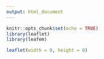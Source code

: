 ```yaml
---
output: html_document
---
```



```r
knitr::opts_chunk$set(echo = TRUE)
library(leaflet)
library(leafem)
```



<link rel="stylesheet" href="https://unpkg.com/leaflet@1.7.1/dist/leaflet.css" integrity="sha512-xodZBNTC5n17Xt2atTPuE1HxjVMSvLVW9ocqUKLsCC5CXdbqCmblAshOMAS6/keqq/sMZMZ19scR4PsZChSR7A==" crossorigin="" />

<script src="https://unpkg.com/leaflet@1.7.1/dist/leaflet.js" integrity="sha512-XQoYMqMTK8LvdxXYG3nZ448hOEQiglfqkJs1NOQV44cWnUrBc8PkAOcXy20w0vlaXaVUearIOBhiXZ5V3ynxwA==" crossorigin=""></script>

<script src="https://unpkg.com/georaster"></script>

<script src="https://unpkg.com/georaster-layer-for-leaflet/dist/georaster-layer-for-leaflet.min.js"></script>

```r
leaflet(width = 0, height = 0)
```

<style>
    /* Overall map style */
    #map {position: absolute; top: 0; bottom: 0; left: 0; right: 0;}

    .legend {
        padding: 6px 8px;
        font: 14px Arial, Helvetica, sans-serif;
        background: white;
        background: rgba(255, 255, 255, 0.8);
        /*box-shadow: 0 0 15px rgba(0, 0, 0, 0.2);*/
        /*border-radius: 5px;*/
        line-height: 24px;
        color: #555;
    }

    .legend h4 {
        text-align: left;
        font-size: 16px;
        margin: 2px 12px 8px;
        color: #777;
    }

    .legend span {
        position: relative;
        margin: 0 0px 0 8px;
        bottom: 3px;
    }

    .legend i {
        width: 18px;
        height: 18px;
        float: left;
        margin: 0 8px 0 14px;
        opacity: 1;
    }

    .legend i.icon {
        background-size: 18px;
        background-color: rgba(255, 255, 255, 1);
    }
</style>
<div id="map" style="width: 100%; height: 480px; position: relative;"></div>
<script>
// Load base tiles ----

// OpenStreetMap Tiles
// Dark Matter Tiles
var DarkMatter = L.tileLayer('https://cartodb-basemaps-{s}.global.ssl.fastly.net/dark_all/{z}/{x}/{y}.png', {
  attribution: '&copy; <a href="https://carto.com/attributions">CARTO</a>'
});

var osm = L.tileLayer('http://{s}.tile.osm.org/{z}/{x}/{y}.png', {attribution: '&copy; <a href="http://osm.org/copyright">OpenStreetMap</a> contributors'});

        //  .. CartoDB Positron
var cartodb = L.tileLayer('http://{s}.basemaps.cartocdn.com/light_all/{z}/{x}/{y}.png', {attribution: '&copy; <a href="http://www.openstreetmap.org/copyright">OpenStreetMap</a> contributors, &copy; <a href="http://cartodb.com/attributions">CartoDB</a>'});

var lyr = L.tileLayer('./{z}/{x}/{y}.png', {tms: true, opacity: 0.7, attribution: ""});

// Initiate leaflet ----
// This needs to be done before loading the Georasters
var map = L.map('map', { 
  center: [56.25, 12], // Centered on Denmark
  zoom: 9, // Worked well
  minZoom: 7,
  layers: [DarkMatter, lyr] // Default layers
});

        var basemaps = {"OpenStreetMap": osm, "CartoDB Positron": cartodb, "Dark matter": DarkMatter}
        var overlaymaps = {"Layer": lyr}

        // Title
        var title = L.control();
        title.onAdd = function(map) {
            this._div = L.DomUtil.create('div', 'ctl title');
            this.update();
            return this._div;
        };
        title.update = function(props) {
            this._div.innerHTML = "ReGrBu2_rescaled.tif";
        };
        title.addTo(map);

        // Note
        var src = 'Generated by <a href="http://www.klokan.cz/projects/gdal2tiles/">GDAL2Tiles</a>, Copyright &copy; 2008 <a href="http://www.klokan.cz/">Klokan Petr Pridal</a>,  <a href="http://www.gdal.org/">GDAL</a> &amp; <a href="http://www.osgeo.org/">OSGeo</a> <a href="http://code.google.com/soc/">GSoC</a>';
        var title = L.control({position: 'bottomleft'});
        title.onAdd = function(map) {
            this._div = L.DomUtil.create('div', 'ctl src');
            this.update();
            return this._div;
        };
        title.update = function(props) {
            this._div.innerHTML = src;
        };
        title.addTo(map);


        // Add base layers
        L.control.layers(basemaps, overlaymaps, {collapsed: true}).addTo(map);

        // Fit to overlay bounds (SW and NE points with (lat, lon))
        map.fitBounds([[54.43550000478894, 15.597828594024122], [57.769065701397686, 8.008309499375173]]);
var legend = L.control({ position: "bottomright" });
legend.onAdd = function(map) {
  var div = L.DomUtil.create("div", "legend");
  div.innerHTML += "<h4>Legend</h4>";
  div.innerHTML += '<i class="legend-icon" style="background: #a6611a"></i><span class="legend-text">Potential forest</span><br>';
  div.innerHTML += '<i class="legend-icon" style="background: #dfc27d"></i><span class="legend-text">Non forest existing nature</span><br>';
  div.innerHTML += '<i class="legend-icon" style="background: #006d2c"></i><span class="legend-text">Forest</span><br>';
  div.innerHTML += '<i class="legend-icon" style="background: #74a9cf"></i><span class="legend-text">Higher value potential forest (Low-tier)</span><br>';
  div.innerHTML += '<i class="legend-icon" style="background: #2b8cbe"></i><span class="legend-text">Higher value potential forest (Mid-tier)</span><br>';
  div.innerHTML += '<i class="legend-icon" style="background: #045a8d"></i><span class="legend-text">Higher value potential forest (High-tier)</span><br>';

  return div;
};

// Add legend
legend.addTo(map);
</script>